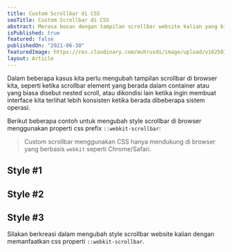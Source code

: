 ```yaml
---
title: Custom Scrollbar di CSS
seoTitle: Custom Scrollbar di CSS
abstract: Merasa bosan dengan tampilan scrollbar website kalian yang biasa-biasa saja?, sebenarnya kalian dapat mengubah tampilan default tersebut.
isPublished: true
featured: false
publishedOn: "2021-06-30"
featuredImage: https://res.cloudinary.com/muhrusdi/image/upload/v1625017672/scrollbar-cover.jpg
layout: Article
---
```



Dalam beberapa kasus kita perlu mengubah tampilan scrollbar di browser kita, seperti ketika
scrollbar element yang berada dalam container atau yang biasa disebut nested scroll, atau dikondisi lain ketika
ingin membuat interface kita terlihat lebih konsisten ketika berada dibeberapa sistem operasi.

Berikut beberapa contoh untuk mengubah style scrollbar di browser menggunakan properti css prefix `::webkit-scrollbar`:

> Custom scrollbar menggunakan CSS hanya mendukung di browser yang berbasis `webkit` seperti Chrome/Safari.

## Style #1

<Preview defaultValue={value1} />

## Style #2

<Preview defaultValue={value2} />

## Style #3

<Preview defaultValue={value3} />

Silakan berkreasi dalam mengubah style scrollbar website kalian dengan memanfaatkan css properti `::webkit-scrollbar`.
